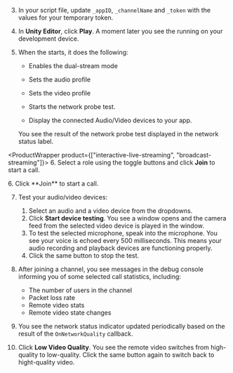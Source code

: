 <PlatformWrapper platform="unity">

3. In your script file, update `_appID`, `_channelName` and `_token` with the values for your temporary token.

4. In **Unity Editor**, click **Play**. A moment later you see the <Vpl k="CLIENT" /> running on your development device.

5. When the <Vpl k="CLIENT" /> starts, it does the following:

    * Enables the dual-stream mode

    * Sets the audio profile 

    * Sets the video profile

    * Starts the network probe test.

    * Display the connected Audio/Video devices to your app.
    
    You see the result of the network probe test displayed in the network status label.

<ProductWrapper product={["interactive-live-streaming", "broadcast-streaming"]}>
6. Select a role using the toggle buttons and click **Join** to start a call.
</ProductWrapper>

<ProductWrapper product="video-calling">
6. Click **Join** to start a call.
</ProductWrapper>

7. Test your audio/video devices:

    1. Select an audio and a video device from the dropdowns.
    1. Click **Start device testing**.
        You see a window opens and the camera feed from the selected video device is played in the window.
    1. To test the selected microphone, speak into the microphone.
        You see your voice is echoed every 500 milliseconds. This means your audio recording and playback devices are functioning properly.
    1. Click the same button to stop the test.
       

8. After joining a channel, you see messages in the debug console informing you of some selected call statistics, including: 

    * The number of users in the channel
    * Packet loss rate
    * Remote video stats
    * Remote video state changes 

9. You see the network status indicator updated periodically based on the result of the `OnNetworkQuality` callback.

10. Click **Low Video Quality**. You see the remote video switches from high-quality to low-quality. Click the same button again to switch back to hight-quality video.

</PlatformWrapper>
